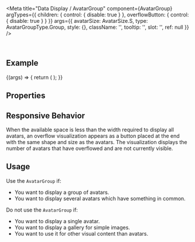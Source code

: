 
<Meta
  title="Data Display / AvatarGroup"
  component={AvatarGroup}
  argTypes={{
    children: { control: { disable: true } },
    overflowButton: { control: { disable: true } }
  }}
  args={{
    avatarSize: AvatarSize.S,
    type: AvatarGroupType.Group,
    style: {},
    className: '',
    tooltip: '',
    slot: '',
    ref: null
  }}
/>

<DocsHeader />

<br />

## Example

<Canvas>
  <Story name="Default">
    {(args) => {
      return (
        <AvatarGroup {...args}>
          <Avatar icon="employee" />
          <Avatar initials="JD" />
          <Avatar image="https://sap.github.io/ui5-webcomponents/master/assets/images/avatars/woman_avatar_5.png" />
          <Avatar image="https://sap.github.io/ui5-webcomponents/master/assets/images/avatars/man_avatar_3.png" />
        </AvatarGroup>
      );
    }}
  </Story>
</Canvas>

## Properties

<ArgsTable story="." />

## Responsive Behavior

When the available space is less than the width required to display all avatars, an overflow visualization appears as a button placed at the end with the same shape and size as the avatars. The visualization displays the number of avatars that have overflowed and are not currently visible.

## Usage

Use the `AvatarGroup` if:

- You want to display a group of avatars.
- You want to display several avatars which have something in common.

Do not use the `AvatarGroup` if:

- You want to display a single avatar.
- You want to display a gallery for simple images.
- You want to use it for other visual content than avatars.
